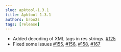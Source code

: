```yaml
---
slug: apktool-1.3.1
title: Apktool 1.3.1
authors: broo2s
tags: [release]
---
```


- Added decoding of XML tags in res strings. [#125](https://github.com/iBotPeaches/Apktool/issues/125)
- Fixed some issues [#155](https://github.com/iBotPeaches/Apktool/issues/155), [#156](https://github.com/iBotPeaches/Apktool/issues/156), [#158](https://github.com/iBotPeaches/Apktool/issues/158), [#167](https://github.com/iBotPeaches/Apktool/issues/167)
